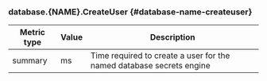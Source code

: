 ### database.{NAME}.CreateUser {#database-name-createuser}

Metric type | Value | Description
----------- | ----- | -----------
summary     | ms    | Time required to create a user for the named database secrets engine
